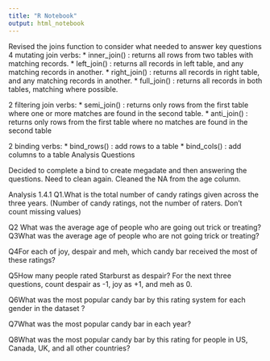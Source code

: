 ```yaml
---
title: "R Notebook"
output: html_notebook
---
```

 

Revised the joins function to consider what needed to answer key questions
4 mutating join verbs:
* inner_join() : returns all rows from two tables with matching records.
* left_join() : returns all records in left table, and any matching records in another.
* right_join() : returns all records in right table, and any matching records in another.
* full_join() : returns all records in both tables, matching where possible.

2 filtering join verbs:
* semi_join() : returns only rows from the first table where one or more matches are found in the second table.
* anti_join() : returns only rows from the first table where no matches are found in the second table

2 binding verbs:
* bind_rows() : add rows to a table
* bind_cols() : add columns to a table
Analysis Questions

Decided to complete a bind to create megadate and then answering the questions.
Need to clean again.
Cleaned the NA from the age column.

Analysis
1.4.1
Q1.What is the total number of candy ratings given across the three years.
(Number of candy ratings, not the number of raters. Don’t count missing values)

Q2 What was the average age of people who are going out trick or treating?
Q3What was the average age of people who are not going trick or treating?




Q4For each of joy, despair and meh, which candy bar received the most of these ratings?

Q5How many people rated Starburst as despair?
For the next three questions, count despair as -1, joy as +1, and meh as 0.

Q6What was the most popular candy bar by this rating system for each gender in the dataset ?

Q7What was the most popular candy bar in each year?

Q8What was the most popular candy bar by this rating for people in US, Canada, UK, and all other countries?